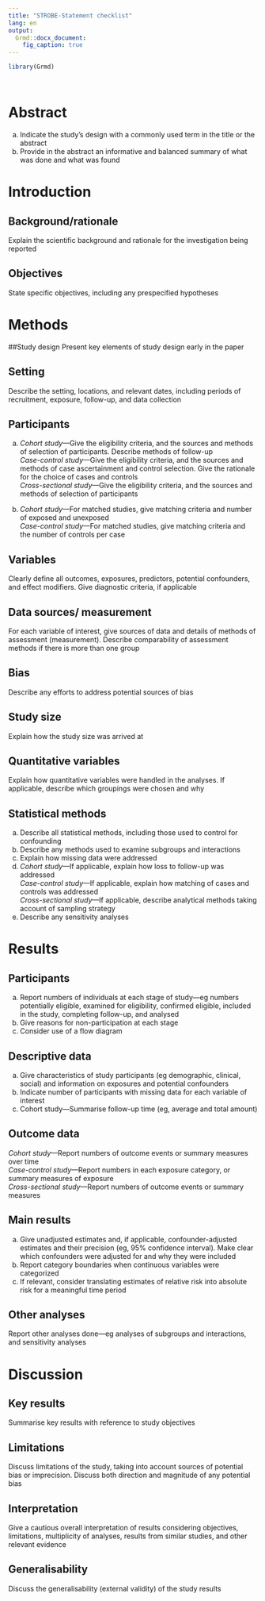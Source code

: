 ```yaml
---
title: "STROBE-Statement checklist"
lang: en
output:
  Grmd::docx_document:
    fig_caption: true
---
```


```r
library(Grmd)
```

```r

```

```r

```

# Abstract
(a) Indicate the study’s design with a commonly used term in the title or the abstract
(b) Provide in the abstract an informative and balanced summary of what was done and what was found

# Introduction

## Background/rationale
Explain the scientific background and rationale for the investigation being reported

## Objectives	
State specific objectives, including any prespecified hypotheses

# Methods

##Study design
Present key elements of study design early in the paper

## Setting
Describe the setting, locations, and relevant dates, including periods of recruitment, exposure, follow-up, and data collection

## Participants	
(a) *Cohort study*—Give the eligibility criteria, and the sources and methods of selection of participants. Describe methods of follow-up  
*Case-control study*—Give the eligibility criteria, and the sources and methods of case ascertainment and control selection. Give the rationale for the choice of cases and controls  
*Cross-sectional study*—Give the eligibility criteria, and the sources and methods of selection of participants  
		
(b) *Cohort study*—For matched studies, give matching criteria and number of exposed and unexposed  
*Case-control study*—For matched studies, give matching criteria and the number of controls per case  

## Variables
Clearly define all outcomes, exposures, predictors, potential confounders, and effect modifiers. Give diagnostic criteria, if applicable

## Data sources/ measurement
For each variable of interest, give sources of data and details of methods of assessment (measurement). Describe comparability of assessment methods if there is more than one group

## Bias
Describe any efforts to address potential sources of bias

## Study size
Explain how the study size was arrived at

## Quantitative variables
Explain how quantitative variables were handled in the analyses. If applicable, describe which groupings were chosen and why

## Statistical methods
(a) Describe all statistical methods, including those used to control for confounding  
(b) Describe any methods used to examine subgroups and interactions  
(c) Explain how missing data were addressed  
(d) *Cohort study*—If applicable, explain how loss to follow-up was addressed  
*Case-control study*—If applicable, explain how matching of cases and controls was addressed  
*Cross-sectional study*—If applicable, describe analytical methods taking account of sampling strategy  
(e) Describe any sensitivity analyses

# Results

## Participants  
(a) Report numbers of individuals at each stage of study—eg numbers potentially eligible, examined for eligibility, confirmed eligible, included in the study, completing follow-up, and analysed  
(b) Give reasons for non-participation at each stage  
(c) Consider use of a flow diagram  

## Descriptive data	
(a) Give characteristics of study participants (eg demographic, clinical, social) and information on exposures and potential confounders  
(b) Indicate number of participants with missing data for each variable of interest  
(c) Cohort study—Summarise follow-up time (eg, average and total amount)  

## Outcome data
*Cohort study*—Report numbers of outcome events or summary measures over time  
*Case-control study*—Report numbers in each exposure category, or summary measures of exposure  
*Cross-sectional study*—Report numbers of outcome events or summary measures

## Main results	
(a) Give unadjusted estimates and, if applicable, confounder-adjusted estimates and their precision (eg, 95% confidence interval). Make clear which confounders were adjusted for and why they were included  
(b) Report category boundaries when continuous variables were categorized  
(c) If relevant, consider translating estimates of relative risk into absolute risk for a meaningful time period  

## Other analyses	
Report other analyses done—eg analyses of subgroups and interactions, and sensitivity analyses

# Discussion

## Key results
Summarise key results with reference to study objectives

## Limitations
Discuss limitations of the study, taking into account sources of potential bias or imprecision. Discuss both direction and magnitude of any potential bias

## Interpretation
Give a cautious overall interpretation of results considering objectives, limitations, multiplicity of analyses, results from similar studies, and other relevant evidence

## Generalisability
Discuss the generalisability (external validity) of the study results
